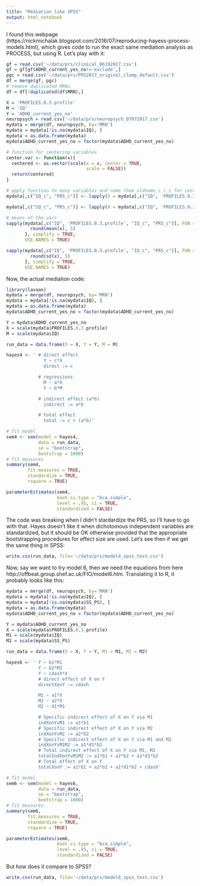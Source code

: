 ```yaml
---
title: "Mediation like SPSS"
output: html_notebook
---
```


I found this webpage (https://nickmichalak.blogspot.com/2016/07/reproducing-hayess-process-models.html), which gives code to run the exact same mediation analysis as PROCESS, but using R. Let's play with it:

```r
gf = read.csv('~/data/prs/clinical_06192017.csv')
gf = gf[gf$ADHD_current_yes_no!='exclude',]
pgc = read.csv('~/data/prs/PRS2017_original_clump_default.csv')
df = merge(gf, pgc)
# remove duplicated MRNs
df = df[!duplicated(df$MRN),]
```

```r
X = 'PROFILES.0.3.profile'
M = 'IQ'
Y = 'ADHD_current_yes_no'
neuropsych = read.csv('~/data/prs/neuropsych_07072017.csv')
mydata = merge(df, neuropsych, by='MRN')
mydata = mydata[!is.na(mydata$IQ), ]
mydata = as.data.frame(mydata)
mydata$ADHD_current_yes_no = factor(mydata$ADHD_current_yes_no)
```

```r
# function for centering variables
center.var <- function(x){
  centered <- as.vector(scale(x = x, center = TRUE,
                              scale = FALSE))
  return(centered)
}

# apply function to many variables and name them oldname_c (_c for centered)
mydata[,c("IQ_c", "PRS_c")] <- lapply(X = mydata[,c("IQ", 'PROFILES.0.3.profile')], FUN = function(x) center.var(x))

mydata[,c("IQ_c", "PRS_c")] <- lapply(X = mydata[,c("IQ", 'PROFILES.0.3.profile')], FUN = function(x) scale(x))

# means of the vars
sapply(mydata[,c("IQ", 'PROFILES.0.3.profile', "IQ_c", "PRS_c")], FUN = function(x){
         round(mean(x), 5)
       }, simplify = TRUE,
       USE.NAMES = TRUE)

sapply(mydata[,c("IQ", 'PROFILES.0.3.profile', "IQ_c", "PRS_c")], FUN = function(x){
         round(sd(x), 5)
       }, simplify = TRUE,
       USE.NAMES = TRUE)
```

Now, the actual mediation code:

```r
library(lavaan)
mydata = merge(df, neuropsych, by='MRN')
mydata = mydata[!is.na(mydata$IQ), ]
mydata = as.data.frame(mydata)
mydata$ADHD_current_yes_no = factor(mydata$ADHD_current_yes_no)

Y = mydata$ADHD_current_yes_no
X = scale(mydata$PROFILES.0.3.profile)
M = scale(mydata$IQ)

run_data = data.frame(X = X, Y = Y, M = M)

hayes4 <- ' # direct effect
              Y ~ c*X
              direct := c

            # regressions
              M ~ a*X
              Y ~ b*M

            # indirect effect (a*b)
              indirect := a*b

            # total effect
              total := c + (a*b)'

# fit model
sem4 <- sem(model = hayes4,
            data = run_data,
            se = "bootstrap",
            bootstrap = 1000)
# fit measures
summary(sem4,
        fit.measures = TRUE,
        standardize = TRUE,
        rsquare = TRUE)

parameterEstimates(sem4,
                   boot.ci.type = "bca.simple",
                   level = .95, ci = TRUE,
                   standardized = FALSE)
```

The code was breaking when I didn't stardardize the PRS, so I'll have to go with that. Hayes doesn't like it when dichotomous independent variables are standardized, but it should be OK otherwise provided that the appropriate bootstrapping procedures for effect size are used. Let's see then if we get the same thing in SPSS:

```r
write.csv(run_data, file='~/data/prs/model4_spss_test.csv')
```





Now, say we want to try model 6, then we need the equations from here http://offbeat.group.shef.ac.uk/FIO/model6.htm. Translating it to R, it probably looks like this:

```r
mydata = merge(df, neuropsych, by='MRN')
mydata = mydata[!is.na(mydata$IQ), ]
mydata = mydata[!is.na(mydata$SS_PS), ]
mydata = as.data.frame(mydata)
mydata$ADHD_current_yes_no = factor(mydata$ADHD_current_yes_no)

Y = mydata$ADHD_current_yes_no
X = scale(mydata$PROFILES.0.3.profile)
M1 = scale(mydata$IQ)
M2 = scale(mydata$SS_PS)

run_data = data.frame(X = X, Y = Y, M1 = M1, M2 = M2)

hayes6 <- ' Y ~ b1*M1
            Y ~ b2*M2
            Y ~ cdash*X
            # direct effect of X on Y
            directXonY := cdash

            M1 ~ a1*X
            M2 ~ a2*X
            M2 ~ d1*M1

            # Specific indirect effect of X on Y via M1
            indXonYvM1 := a1*b1
            # Specific indirect effect of X on Y via M2
            indXonYvM2 := a2*b2
            # Specific indirect effect of X on Y via M1 and M2
            indXonYvM1M2 := a1*d1*b2
            # Total indirect effect of X on Y via M1, M2
            totalIndXonYvM1M2 := a1*b1 + a2*b2 + a1*d1*b2
            # Total effect of X on Y
            totalXonY := a1*b1 + a2*b2 + a1*d1*b2 + cdash'

# fit model
sem6 <- sem(model = hayes6,
            data = run_data,
            se = "bootstrap",
            bootstrap = 1000)
# fit measures
summary(sem6,
        fit.measures = TRUE,
        standardize = TRUE,
        rsquare = TRUE)

parameterEstimates(sem6,
                   boot.ci.type = "bca.simple",
                   level = .95, ci = TRUE,
                   standardized = FALSE)
```

But how does it compare to SPSS?

```r
write.csv(run_data, file='~/data/prs/model6_spss_test.csv')
```








